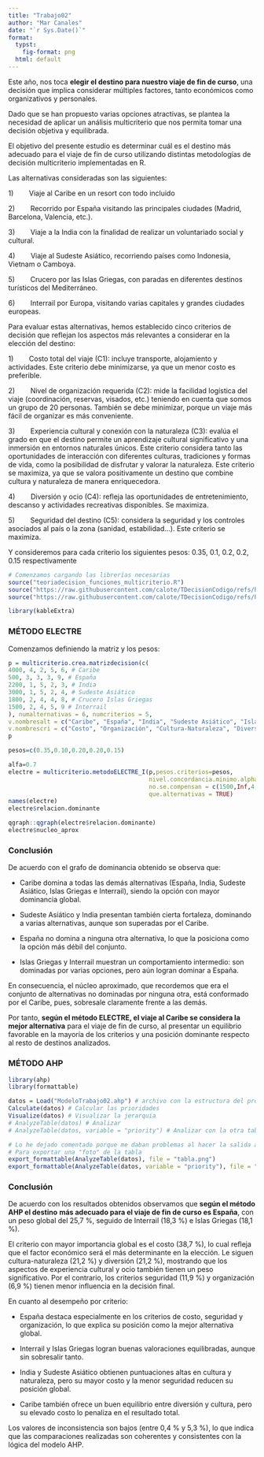 ```yaml
---
title: "Trabajo02"
author: "Mar Canales"
date: "`r Sys.Date()`"
format:
  typst:
    fig-format: png
  html: default
---
```


Este año, nos toca **elegir el destino para nuestro viaje de fin de curso**, una decisión que implica considerar múltiples factores, tanto económicos como organizativos y personales.

Dado que se han propuesto varias opciones atractivas, se plantea la necesidad de aplicar un análisis multicriterio que nos permita tomar una decisión objetiva y equilibrada.

El objetivo del presente estudio es determinar cuál es el destino más adecuado para el viaje de fin de curso utilizando distintas metodologías de decisión multicriterio implementadas en R.

Las alternativas consideradas son las siguientes:

1)        Viaje al Caribe en un resort con todo incluido

2)        Recorrido por España visitando las principales ciudades (Madrid, Barcelona, Valencia, etc.).

3)        Viaje a la India con la finalidad de realizar un voluntariado social y cultural.

4)        Viaje al Sudeste Asiático, recorriendo países como Indonesia, Vietnam o Camboya.

5)        Crucero por las Islas Griegas, con paradas en diferentes destinos turísticos del Mediterráneo.

6)        Interrail por Europa, visitando varias capitales y grandes ciudades europeas.

Para evaluar estas alternativas, hemos establecido cinco criterios de decisión que reflejan los aspectos más relevantes a considerar en la elección del destino:

1)        Costo total del viaje (C1): incluye transporte, alojamiento y actividades. Este criterio debe minimizarse, ya que un menor costo es preferible.

2)        Nivel de organización requerida (C2): mide la facilidad logística del viaje (coordinación, reservas, visados, etc.) teniendo en cuenta que somos un grupo de 20 personas. También se debe minimizar, porque un viaje más fácil de organizar es más conveniente.

3)        Experiencia cultural y conexión con la naturaleza (C3): evalúa el grado en que el destino permite un aprendizaje cultural significativo y una inmersión en entornos naturales únicos. Este criterio considera tanto las oportunidades de interacción con diferentes culturas, tradiciones y formas de vida, como la posibilidad de disfrutar y valorar la naturaleza. Este criterio se maximiza, ya que se valora positivamente un destino que combine cultura y naturaleza de manera enriquecedora.

4)        Diversión y ocio (C4): refleja las oportunidades de entretenimiento, descanso y actividades recreativas disponibles. Se maximiza.

5)        Seguridad del destino (C5): considera la seguridad y los controles asociados al país o la zona (sanidad, estabilidad…). Este criterio se maximiza.

Y consideremos para cada criterio los siguientes pesos: 0.35, 0.1, 0.2, 0.2, 0.15 respectivamente

```r
# Comenzamos cargando las librerías necesarias
source("teoriadecision_funciones_multicriterio.R")
source("https://raw.githubusercontent.com/calote/TDecisionCodigo/refs/heads/master/teoriadecision_funciones_multicriterio_diagram.R")
source("https://raw.githubusercontent.com/calote/TDecisionCodigo/refs/heads/master/teoriadecision_funciones_multicriterio_utiles.R")

library(kableExtra)
```

### MÉTODO ELECTRE

Comenzamos definiendo la matriz y los pesos:

```r
p = multicriterio.crea.matrizdecision(c(
4000, 4, 2, 5, 6, # Caribe
500, 3, 3, 3, 9, # España
2200, 1, 5, 2, 3, # India
3000, 1, 5, 2, 4, # Sudeste Asiático
1800, 2, 4, 4, 8, # Crucero Islas Griegas
1500, 2, 4, 5, 9 # Interrail
), numalternativas = 6, numcriterios = 5,
v.nombresalt = c("Caribe", "España", "India", "Sudeste Asiático", "Islas Griegas", "Interrail"),
v.nombrescri = c("Costo", "Organización", "Cultura-Naturaleza", "Diversión", "Seguridad"))
p

pesos=c(0.35,0.10,0.20,0.20,0.15) 
```

```r
alfa=0.7 
electre = multicriterio.metodoELECTRE_I(p,pesos.criterios=pesos, 
                                        nivel.concordancia.minimo.alpha = 0.55, 
                                        no.se.compensan = c(1500,Inf,4,Inf,8), 
                                        que.alternativas = TRUE)
names(electre)
electre$relacion.dominante
```

```r
qgraph::qgraph(electre$relacion.dominante) 
electre$nucleo_aprox
```

### Conclusión

De acuerdo con el grafo de dominancia obtenido se observa que:

-   Caribe domina a todas las demás alternativas (España, India, Sudeste Asiático, Islas Griegas e Interrail), siendo la opción con mayor dominancia global.

-   Sudeste Asiático y India presentan también cierta fortaleza, dominando a varias alternativas, aunque son superadas por el Caribe.

-   España no domina a ninguna otra alternativa, lo que la posiciona como la opción más débil del conjunto.

-   Islas Griegas y Interrail muestran un comportamiento intermedio: son dominadas por varias opciones, pero aún logran dominar a España.

En consecuencia, el núcleo aproximado, que recordemos que era el conjunto de alternativas no dominadas por ninguna otra, está conformado por el Caribe, pues, sobresale claramente frente a las demás.

Por tanto, **según el método ELECTRE, el viaje al Caribe se considera la mejor alternativa** para el viaje de fin de curso, al presentar un equilibrio favorable en la mayoría de los criterios y una posición dominante respecto al resto de destinos analizados.

### MÉTODO AHP

```r
library(ahp)
library(formattable)

datos = Load("ModeloTrabajo02.ahp") # archivo con la estructura del problema
Calculate(datos) # Calcular las prioridades
Visualize(datos) # Visualizar la jerarquia
# AnalyzeTable(datos) # Analizar
# AnalyzeTable(datos, variable = "priority") # Analizar con la otra tabla 

# Lo he dejado comentado porque me daban problemas al hacer la salida a pdf, por tanto exporto foto del resultado:
# Para exportar una "foto" de la tabla
export_formattable(AnalyzeTable(datos), file = "tabla.png")
export_formattable(AnalyzeTable(datos, variable = "priority"), file = "tablaPriority.png")
```

### Conclusión

De acuerdo con los resultados obtenidos observamos que **según el método AHP el destino** **más adecuado para el viaje de fin de curso es España**, con un peso global del 25,7 %, seguido de Interrail (18,3 %) e Islas Griegas (18,1 %).

El criterio con mayor importancia global es el costo (38,7 %), lo cual refleja que el factor económico será el más determinante en la elección. Le siguen cultura-naturaleza (21,2 %) y diversión (21,2 %), mostrando que los aspectos de experiencia cultural y ocio también tienen un peso significativo. Por el contrario, los criterios seguridad (11,9 %) y organización (6,9 %) tienen menor influencia en la decisión final.

En cuanto al desempeño por criterio:

-    España destaca especialmente en los criterios de costo, seguridad y organización, lo que explica su posición como la mejor alternativa global.

-    Interrail y Islas Griegas logran buenas valoraciones equilibradas, aunque sin sobresalir tanto.

-    India y Sudeste Asiático obtienen puntuaciones altas en cultura y naturaleza, pero su mayor costo y la menor seguridad reducen su posición global.

-    Caribe también ofrece un buen equilibrio entre diversión y cultura, pero su elevado costo lo penaliza en el resultado total.

Los valores de inconsistencia son bajos (entre 0,4 % y 5,3 %), lo que indica que las comparaciones realizadas son coherentes y consistentes con la lógica del modelo AHP.
